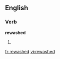 ==English==

===Verb===
'''rewashed'''

# {{present participle of|rewash}}

[[fr:rewashed]]
[[vi:rewashed]]